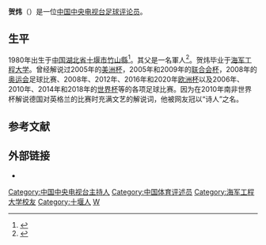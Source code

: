 '''贺炜'''（{{bd|1980年3月28日|||}}）是一位[[中国中央电视台|中国中央电视台]][[足球|足球]][[评论员|评论员]]。

==生平==
1980年出生于[[中国|中国]][[湖北省|湖北省]][[十堰市|十堰市]][[竹山縣|竹山縣]]<ref>{{cite news |title=十堰籍央视解说员贺炜:站着死去的失败者值得敬佩 |url=http://hb.sina.com.cn/news/w/2013-06-10/113581579.html |publisher=秦楚网}}</ref>。其父是一名軍人<ref>{{cite news |title=董卿贺炜张蕾任鲁豫 央视主持人与父亲的故事 |url=http://www.xinhuanet.com/zgjx/2018-07/02/c_137295131_3.htm|publisher=新華网}}</ref>。贺炜毕业于[[海军工程大学|海军工程大学]]。曾经解说过2005年的[[美洲杯|美洲杯]]，2005年和2009年的[[联合会杯|联合会杯]]，2008年的[[奥运会|奥运会]]足球比赛、2008年、2012年、2016年和2020年[[欧洲杯|欧洲杯]]以及2006年、2010年、2014年和2018年的[[世界杯|世界杯]]等的各项足球比赛。因为在2010年南非世界杯解说德国对英格兰的比赛时充满文艺的解说词，他被网友冠以“诗人”之名。

==参考文献==
{{reflist}}

==外部链接 ==
* {{Sinaweibo|hewei}}

{{DEFAULTSORT:H}}
[[Category:中国中央电视台主持人|Category:中国中央电视台主持人]]
[[Category:中国体育评述员|Category:中国体育评述员]]
[[Category:海军工程大学校友|Category:海军工程大学校友]]
[[Category:十堰人|Category:十堰人]]
[[Category:贺姓|W]]